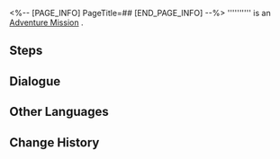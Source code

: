 <%-- [PAGE_INFO]
PageTitle=##
[END_PAGE_INFO] --%>
{{Stub|Dialogue.}}
{{Mission Infobox
|id            = 8003282
|title         = 
|image         = <!--Mission .png-->
|type          = Adventure
|event_name    = 
|chapter       = 
|requirements  = [[Adventure Mission]] ''[[Back in Business (I)]]'' completed
|summary       = <!--official mission summary from Fate's Atlas-->
|characters    = Trailblazer
|startLocation = [[<!--starting world-->]] - [[<!--starting area-->]]
|world         = <!--starting world-->
|area          = <!--starting area-->
|prev          = Back in Business (I)
|next          = 
|rewards       = 
}}
'''''''''' is an [[Adventure Mission]]<!--in [world]-->.

==Steps==


<!--
==Gameplay Notes==

--><!--
==Trial Character==

-->
==Dialogue==
{{Stub Dialogue}}
{{Dialogue Start}}
:{{tx}}
{{Dialogue End}}

==Other Languages==
{{Other Languages
|en   = 
|zhs  = 
|zht  = 
|ja   = 
|ko   = 
|es   = 
|fr   = 
|ru   = 
|th   = 
|vi   = 
|de   = 
|id   = 
|pt   = 
}}

==Change History==
{{Change History|1.3}}
